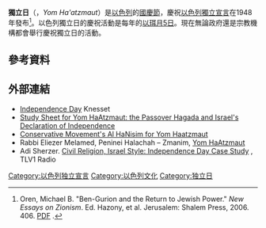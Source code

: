 '''獨立日'''（{{lang-he|יום העצמאות}}，''Yom Ha'atzmaut''）是[[以色列|以色列]]的[[國慶節|國慶節]]，慶祝[[以色列獨立宣言|以色列獨立宣言]]在1948年發布<ref>Oren, Michael B. "Ben-Gurion and the Return to Jewish Power." ''New Essays on Zionism''.  Ed. Hazony, et al.  Jerusalem: Shalem Press, 2006.  406.  [http://www.shalempress.co.il/download/Products/1635NZEeng_gen.pdf PDF] {{Wayback|url=http://www.shalempress.co.il/download/Products/1635NZEeng_gen.pdf |date=20160303184527 }}.</ref>。以色列獨立日的慶祝活動是每年的[[以珥月|以珥月5日]]。現在無論政府還是宗教機構都會舉行慶祝獨立日的活動。

==參考資料==
{{reflist}}

==外部連結==
{{commons category|Yom Ha'atzmaut}}
*[https://www.knesset.gov.il/holidays/eng/independence_day.htm Independence Day] {{Wayback|url=https://www.knesset.gov.il/holidays/eng/independence_day.htm |date=20210331182718 }} Knesset
*[https://web.archive.org/web/20120726154452/http://renaissance.jewishagency.org/2012/04/23/study-sheet-for-yom-haatzmaut-the-passover-hagada-and-israels-declaration-of-independence/ Study Sheet for Yom HaAtzmaut: the Passover Hagada and Israel's Declaration of Independence]
*[http://www.rabbinicalassembly.org/sites/default/files/public/jewish-law/holidays/atzmaut/al-hanissim-yom-ha-atzmaut.pdf Conservative Movement's Al HaNisim for Yom Haatzmaut] {{Wayback|url=http://www.rabbinicalassembly.org/sites/default/files/public/jewish-law/holidays/atzmaut/al-hanissim-yom-ha-atzmaut.pdf |date=20150501142056 }}
*Rabbi Eliezer Melamed, Peninei Halachah – Zmanim, [https://web.archive.org/web/20130329152858/http://ph.yhb.org.il/en/category/zmanim/04-yom-haatzmaut-yom-yerushalayim-yom-hazikaron/ Yom HaAtzmaut]
* Adi Sherzer. [http://tlv1.fm/the-tel-aviv-review/2015/12/25/civil-religion-israel-style-independence-day-case-study/ Civil Religion, Israel Style: Independence Day Case Study] {{Wayback|url=http://tlv1.fm/the-tel-aviv-review/2015/12/25/civil-religion-israel-style-independence-day-case-study/ |date=20160304090607 }}, TLV1 Radio

[[Category:以色列独立宣言|Category:以色列独立宣言]]
[[Category:以色列文化|Category:以色列文化]]
[[Category:独立日|Category:独立日]]

{{文化小作品}}